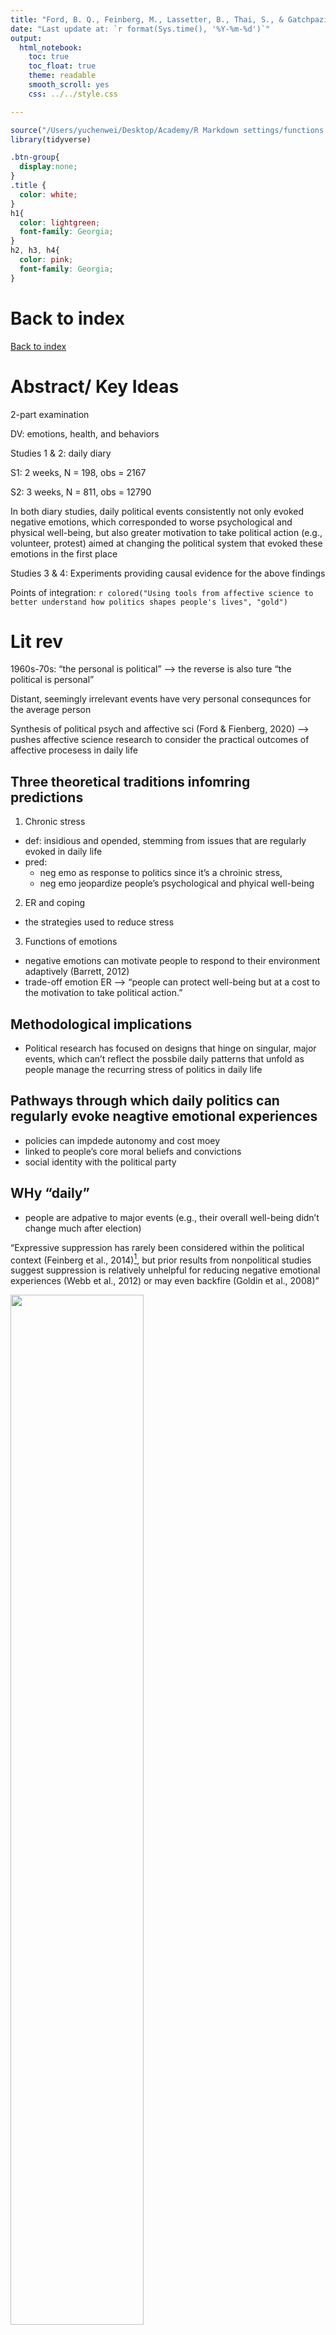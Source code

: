 ```yaml
---
title: "Ford, B. Q., Feinberg, M., Lassetter, B., Thai, S., & Gatchpazian, A. (2023). The political is personal: The costs of daily politics. Journal of Personality and Social Psychology. https://doi.org/10.1037/pspa0000335"
date: "Last update at: `r format(Sys.time(), '%Y-%m-%d')`"
output: 
  html_notebook:
    toc: true
    toc_float: true
    theme: readable
    smooth_scroll: yes
    css: ../../style.css

---
```


```r
source("/Users/yuchenwei/Desktop/Academy/R Markdown settings/functions.R")
library(tidyverse)
```
```css
.btn-group{
  display:none;
}
.title {
  color: white;
}
h1{
  color: lightgreen;
  font-family: Georgia;
}
h2, h3, h4{
  color: pink;
  font-family: Georgia;
}
```


# Back to index 

[Back to index](../Final project.nb.html)

# Abstract/ Key Ideas 

2-part examination 

DV: emotions, health, and behaviors 

Studies 1 & 2: daily diary 

S1: 2 weeks, N = 198, obs = 2167

S2: 3 weeks, N = 811, obs = 12790 

In both diary studies, daily political events consistently not only evoked negative emotions, which corresponded to worse psychological and physical well-being, but also greater motivation to take political action (e.g., volunteer, protest) aimed at changing the political system that evoked these emotions in the first place

Studies 3 & 4: Experiments providing causal evidence for the above findings 

Points of integration: `r colored("Using tools from affective science to better understand how politics shapes people's lives", "gold")`

# Lit rev

1960s-70s: "the personal is political" ---> the reverse is also ture "the political is personal"

Distant, seemingly irrelevant events have very personal consequnces for the average person 

Synthesis of political psych and affective sci (Ford & Fienberg, 2020) ---> pushes affective science research to consider the practical outcomes of affective procesess in daily life

## Three theoretical traditions infomring predictions 

1. Chronic stress 

  - def: insidious and opended, stemming from issues that are regularly evoked in daily life 
  - pred:   
    - neg emo as response to politics since it's a chroinic stress, 
    - neg emo jeopardize people's psychological and phyical well-being

2. ER and coping 

  - the strategies used to reduce stress 

3. Functions of emotions 

  - negative emotions can motivate people to respond to their environment adaptively (Barrett, 2012)
  - trade-off emotion ER ---> "people can protect well-being but at a cost to the motivation to take political action."

## Methodological implications 

  - Political research has focused on designs that hinge on singular, major events, which can't reflect the possbile daily patterns that unfold as people manage the recurring stress of politics in daily life 
  
## Pathways through which daily politics can regularly evoke neagtive emotional experiences 

  - policies can impdede autonomy and cost moey 
  - linked to people's core moral beliefs and convictions 
  - social identity with the political party

## WHy "daily"

   - people are adpative to major events (e.g., their overall well-being didn't change much after election)

"Expressive suppression has rarely been considered within the political context (Feinberg et al., 2014)^[disgust suppression], but prior results from nonpolitical studies suggest suppression is relatively unhelpful for reducing negative emotional experiences (Webb et al., 2012) or may even backfire (Goldin et al., 2008)"

<img src="Screenshot 2023-01-27 at 11.30.22 AM.png" class="center" width=65%>

# S1 

<img src="Screenshot 2023-01-27 at 11.47.37 AM.png" class="center" width=65%>

# S3 

<img src="Screenshot 2023-01-27 at 11.54.10 AM.png" class="center" width=65%>

<img src="Screenshot 2023-01-27 at 11.54.45 AM.png" class="center" width=65%>

# S4 

<img src="Screenshot 2023-01-27 at 11.57.31 AM.png" class="center" width=65%>

<img src="Screenshot 2023-01-27 at 11.57.50 AM.png" class="center" width=65%>

# GD 

Across studies, the different negative emotions we measured did not yield distinct patterns of effects (as reported in the online Supplemental Materials). Thus, it appears in the present research what mattered was how much negative emotion participants experienced, rather than which emotions they experienced. Such findings correspond well with existing work (e.g., Ford, Feinberg, et al., 2019), but also run counter to what some others have found (Lambert et al., 2019; Lerner et al., 2003; Skitka et al., 2006).

Why 

   - First, to have more comprehensive coverage of people’s experience of emotions and avoid constraining their responses, we did not specify `r colored("the subject of the emotions", "gold")` participants reported on. If, for example, someone is fearful about possible repercussions of taking political action, it makes perfect sense that this emotion would predict less action, as prior research suggests (Lambert et al., 2010; Lerner et al., 2003). However, if someone is fearful about the future of America, this emotion would predict greater action (Lambert et al., 2019). The present research suggests that, on average, various negative emotions motivate action, but it remains likely that particular contextu- alized instantiations of any emotion could result in different behaviors (Barrett, 2012; Lambert et al., 2019). 
   - Second, to have more comprehensive coverage of people’s political action and again avoid constraining their responses, we did not specify `r colored("the motivation of participants’ political action", "gold")`, which may have obscured nuanced effects of different emotions. For example, anger might inspire an attack on the rival political party on social media, whereas fear might inspire a post defending one’s political party, which would be consistent with prior work suggesting anger often leads to aggressive behaviors, whereas fear leads to protective behaviors (Lambert et al., 2019; Lerner et al., 2015). In both cases, individuals are engaging in the same political action (i.e., posting on social media), but carrying out that action differently—a nuance that our measures of political motivation did not capture.

## Practical values 

activists need people to not reduce those emotions, and may even want to increase these emotions. Yet, this may come at the expense of people’s well-being, suggesting `r colored("a complicated ethical trade-off between mobilizing people for a cause and impairing the well-being of those taking action", "gold")`. Anticipating this, social movement organizations might not only rely on negative emotions to mobilize people, but also find ways to bolster well-being after an action has taken place. One possibility could be to foster a strong sense of *pride* in those having just taken action since pride can effectively boost well-being (Grant & Higgins, 2003; Orth et al., 2010). Movements might hold postevent rallies emphasizing how proud their activists should feel for living up to their values and for standing up for what is right. Instilling pride in this way after an event should help counter the negative emotions and corresponding dips in well-being activists experience prior to the event.

## Immplications for ER 

1 . We also explored emotional `r colored("acceptance", "gold")` as a plausible approach to help individuals avoid a trade-off between well-being and political action. Prior work indicates that acceptance helps promote well-being (Ford et al., 2018; Shallcross et al., 2010) and may even help people act in accordance with their values (Hayes et al., 2005). The present studies yielded somewhat mixed results: 
  
  - Individual differences in emotional acceptance uniquely predicted better well-being without impairing participants’ motivation to take political action (Study 2);
  - but experimentally instructed acceptance predicted neither well-being nor motivation to take political action (Study 4).

In addition, the present studies add to an already mixed literature on the emotional outcomes of acceptance, with some findings suggesting that acceptance does not consistently predict lower negative emotion in the short term (Kohl et al., 2012) and other findings suggesting that it does (Ford et al., 2018). In the present studies, 

  - individual differences in acceptance did not uniquely predict negative emotion (Study 2), 
  - whereas instructed acceptance modestly decreased negative emotion (Study 4).

`r colored("This lack of consistency suggests that individual differences in emotional acceptance in daily life may not function the same as instructed emotional acceptance in a controlled context", "gold")` `r side_note(colored("People might use this strategy differently in their daily life vs. in the lab ---> think about how this might have implications for the ELM study", "coral"))`

2. `r colored("The disentanglement of ER attempt and scuess", "coral", b =T)` ---> beneficial downstream outcomes should hinge upon the successful implementation of a given strategy 

-----
[Back to index](../Final project.nb.html)

`r colored("", "gold")`

















  

